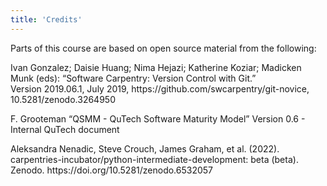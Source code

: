 ```yaml
---
title: 'Credits'
---
```


Parts of this course are based on open source material from the following:


Ivan Gonzalez; Daisie Huang;  Nima Hejazi;  Katherine Koziar; 
Madicken Munk (eds): "Software Carpentry: Version Control with Git."  
Version 2019.06.1, July 2019,
https://github.com/swcarpentry/git-novice, 10.5281/zenodo.3264950

F. Grooteman "QSMM - QuTech Software Maturity Model"
Version 0.6 - Internal QuTech document

Aleksandra Nenadic, Steve Crouch, James Graham, et al. (2022).
carpentries-incubator/python-intermediate-development: beta (beta). Zenodo. https://doi.org/10.5281/zenodo.6532057


